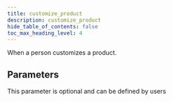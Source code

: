 ```yaml
---
title: customize_product
description: customize_product
hide_table_of_contents: false
toc_max_heading_level: 4
---
```


<NpmLink name="facebook" />

When a person customizes a product.

## Parameters

This parameter is optional and can be defined by users

